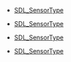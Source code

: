 <!-- DO NOT HAND-EDIT CATEGORY LISTS, THEY ARE AUTOGENERATED AND WILL BE OVERWRITTEN, BASED ON TAGS IN INDIVIDUAL PAGE FOOTERS. EDIT THOSE INSTEAD. -->
<!-- BEGIN CATEGORY LIST -->
* [[SDL_SensorType]]
<!-- END CATEGORY LIST -->
* [[SDL_SensorType]]
<!-- END CATEGORY LIST -->
* [[SDL_SensorType]]
<!-- END CATEGORY LIST -->
* [[SDL_SensorType]]
<!-- END CATEGORY LIST -->

